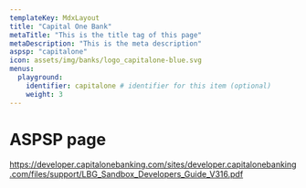 ```yaml
---
templateKey: MdxLayout
title: "Capital One Bank"
metaTitle: "This is the title tag of this page"
metaDescription: "This is the meta description"
aspsp: "capitalone"
icon: assets/img/banks/logo_capitalone-blue.svg
menus:
  playground: 
    identifier: capitalone # identifier for this item (optional)
    weight: 3
---
```


# ASPSP page

https://developer.capitalonebanking.com/sites/developer.capitalonebanking.com/files/support/LBG_Sandbox_Developers_Guide_V316.pdf

